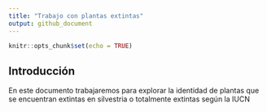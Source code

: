 ```yaml
---
title: "Trabajo con plantas extintas"
output: github_document
---
```


```r
knitr::opts_chunk$set(echo = TRUE)
```


## Introducción

En este documento trabajaremos para explorar la identidad de plantas que se encuentran extintas en silvestria o totalmente extintas según la IUCN 

